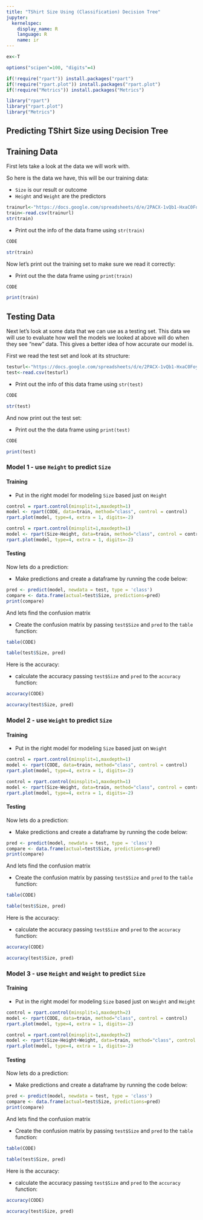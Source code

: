 ```yaml
---
title: "TShirt Size Using (Classification) Decision Tree"
jupyter:
  kernelspec:
    display_name: R
    language: R
    name: ir
---
```


```r
ex<-T
```

```r
options("scipen"=100, "digits"=4)

if(!require("rpart")) install.packages("rpart")
if(!require("rpart.plot")) install.packages("rpart.plot")
if(!require("Metrics")) install.packages("Metrics")

library("rpart")
library("rpart.plot")
library("Metrics")
```

## Predicting TShirt Size using Decision Tree 


## Training Data

First lets take a look at the data we will work with. 

So here is the data we have, this will be our training data:

- `Size` is our result or outcome
- `Height` and `Weight` are the predictors

```r
trainurl<-"https://docs.google.com/spreadsheets/d/e/2PACX-1vQb1-HxaC0FoyX5qGgAqcYRIVS5eZqwwfnECQucfqZ-Kn-65Pdacy80UX4K2AAJQH0WwgPd_OH_6Y7d/pub?gid=0&single=true&output=csv"
train<-read.csv(trainurl)
str(train)
```

 - Print out the info of the data frame using `str(train)`
```r
CODE
```
```r
str(train)
```

Now let's print out the training set to make sure we read it correctly:

- Print out the the data frame using `print(train)`
```r
CODE
```
```r
print(train)
```

## Testing Data 

Next let's look at some data that we can use as a testing set. This data we will use to evaluate how well the models we looked at above will do when they see "new" data. This gives a better idea of how accurate our model is.

First we read the test set and look at its structure:

```r
testurl<-"https://docs.google.com/spreadsheets/d/e/2PACX-1vQb1-HxaC0FoyX5qGgAqcYRIVS5eZqwwfnECQucfqZ-Kn-65Pdacy80UX4K2AAJQH0WwgPd_OH_6Y7d/pub?gid=15577345&single=true&output=csv"
test<-read.csv(testurl)
```

 - Print out the info of this data frame using `str(test)`
```r
CODE
```
```r
str(test)
```

And now print out the test set:

- Print out the the data frame using `print(test)`
```r
CODE
```
```r
print(test)
```

### Model 1 - use `Height` to predict `Size` 

#### Training

- Put in the right model for modeling `Size` based just on `Height` 
```r
control = rpart.control(minsplit=1,maxdepth=1)
model <- rpart(CODE, data=train, method="class", control = control)
rpart.plot(model, type=4, extra = 1, digits=-2)
```
```r
control = rpart.control(minsplit=1,maxdepth=1)
model <- rpart(Size~Height, data=train, method="class", control = control)
rpart.plot(model, type=4, extra = 1, digits=-2)
```

#### Testing

Now lets do a prediction:

- Make predictions and create a dataframe by running the code below:
```r
pred <- predict(model, newdata = test, type = 'class')
compare <- data.frame(actual=test$Size, predictions=pred)
print(compare)
```

And lets find the confusion matrix 

- Create the confusion matrix by passing `test$Size` and `pred` to the `table` function:
```r
table(CODE)
```
```r
table(test$Size, pred)
```

Here is the accuracy:

- calculate the accuracy passing `test$Size` and `pred` to the `accuracy` function:
```r
accuracy(CODE)
```
```r
accuracy(test$Size, pred)
```

### Model 2 - use `Weight` to predict `Size` 

#### Training

- Put in the right model for modeling `Size` based just on `Weight` 
```r
control = rpart.control(minsplit=1,maxdepth=1)
model <- rpart(CODE, data=train, method="class", control = control)
rpart.plot(model, type=4, extra = 1, digits=-2)
```
```r
control = rpart.control(minsplit=1,maxdepth=1)
model <- rpart(Size~Weight, data=train, method="class", control = control)
rpart.plot(model, type=4, extra = 1, digits=-2)
```

#### Testing

Now lets do a prediction:

- Make predictions and create a dataframe by running the code below:
```r
pred <- predict(model, newdata = test, type = 'class')
compare <- data.frame(actual=test$Size, predictions=pred)
print(compare)
```

And lets find the confusion matrix 

- Create the confusion matrix by passing `test$Size` and `pred` to the `table` function:
```r
table(CODE)
```
```r
table(test$Size, pred)
```

Here is the accuracy:

- calculate the accuracy passing `test$Size` and `pred` to the `accuracy` function:
```r
accuracy(CODE)
```
```r
accuracy(test$Size, pred)
```


### Model 3 - use `Height` and `Weight` to predict `Size` 

#### Training

- Put in the right model for modeling `Size` based just on `Weight` and `Height` 
```r
control = rpart.control(minsplit=1,maxdepth=2)
model <- rpart(CODE, data=train, method="class", control = control)
rpart.plot(model, type=4, extra = 1, digits=-2)
```
```r
control = rpart.control(minsplit=1,maxdepth=2)
model <- rpart(Size~Height+Weight, data=train, method="class", control = control)
rpart.plot(model, type=4, extra = 1, digits=-2)
```

#### Testing

Now lets do a prediction:

- Make predictions and create a dataframe by running the code below:
```r
pred <- predict(model, newdata = test, type = 'class')
compare <- data.frame(actual=test$Size, predictions=pred)
print(compare)
```

And lets find the confusion matrix 

- Create the confusion matrix by passing `test$Size` and `pred` to the `table` function:
```r
table(CODE)
```
```r
table(test$Size, pred)
```

Here is the accuracy:

- calculate the accuracy passing `test$Size` and `pred` to the `accuracy` function:
```r
accuracy(CODE)
```
```r
accuracy(test$Size, pred)
```


